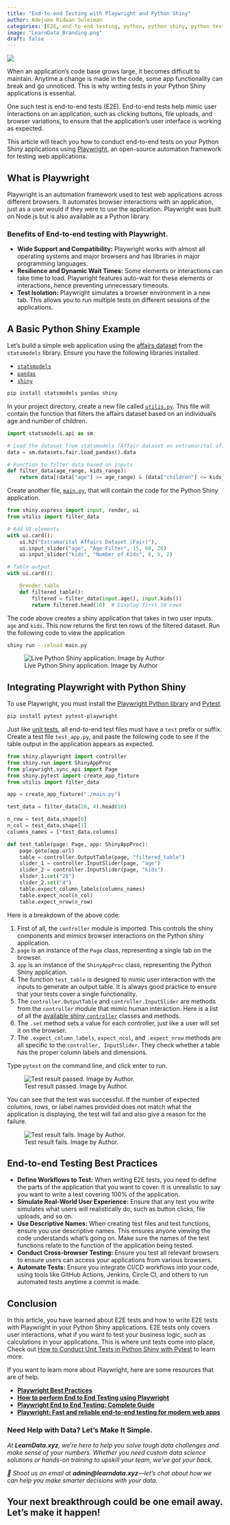 ```yaml
---
title: "End-to-end Testing with Playwright and Python Shiny"
author: Adejumo Ridwan Suleiman
categories: [E2E, end-to-end testing, python, python shiny, python testing frameworks, programming, playwright]
image: "LearnData_Branding.png"
draft: false
---
```


![](LearnData_Branding.png){fig-alt="end-to-end testing with Playwright and python shiny"}

When an application's code base grows large, it becomes difficult to maintain. Anytime a change is made in the code, some app functionality can break and go unnoticed. This is why writing tests in your Python Shiny applications is essential.

One such test is end-to-end tests (E2E). End-to-end tests help mimic user interactions on an application, such as clicking buttons, file uploads, and browser variations, to ensure that the application's user interface is working as expected.

This article will teach you how to conduct end-to-end tests on your Python Shiny applications using [Playwright](https://playwright.dev/), an open-source automation framework for testing web applications.

## What is Playwright

Playwright is an automation framework used to test web applications across different browsers. It automates browser interactions with an application, just as a user would if they were to use the application. Playwright was built on Node.js but is also available as a Python library.

### Benefits of End-to-end testing with Playwright.

-   **Wide Support and Compatibility:** Playwright works with almost all operating systems and major browsers and has libraries in major programming languages.
-   **Resilience and Dynamic Wait Times:** Some elements or interactions can take time to load. Playwright features auto-wait for these elements or interactions, hence preventing unnecessary timeouts.
-   **Test Isolation:** Playwright simulates a browser environment in a new tab. This allows you to run multiple tests on different sessions of the applications.

## A Basic Python Shiny Example

Let’s build a simple web application using the [affairs dataset](https://www.statsmodels.org/dev/datasets/generated/fair.html) from the `statsmodels` library. Ensure you have the following libraries installed.

-   [`statsmodels`](https://www.statsmodels.org/stable/index.html)
-   [`pandas`](https://pandas.pydata.org/)
-   [`shiny`](https://shiny.posit.co/py/)

``` bash
pip install statsmodels pandas shiny
```

In your project directory, create a new file called [`utilis.py`](http://utilis.py). This file will contain the function that filters the affairs dataset based on an individual’s age and number of children.

``` python
import statsmodels.api as sm

# Load the dataset from statsmodels (Affair dataset on extramarital affairs)
data = sm.datasets.fair.load_pandas().data

# Function to filter data based on inputs
def filter_data(age_range, kids_range):
    return data[(data["age"] >= age_range) & (data["children"] <= kids_range)]
```

Create another file, [`main.py`](http://main.py), that will contain the code for the Python Shiny application.

``` python
from shiny.express import input, render, ui
from utilis import filter_data

# Add UI elements
with ui.card():
    ui.h2("Extramarital Affairs Dataset (Fair)"),
    ui.input_slider("age", "Age Filter", 15, 60, 20)
    ui.input_slider("kids", "Number of Kids", 0, 5, 2)

# Table output
with ui.card():

    @render.table
    def filtered_table():
        filtered = filter_data(input.age(), input.kids())
        return filtered.head(10)  # Display first 10 rows
```

The code above creates a shiny application that takes in two user inputs: `age` and `kids`. This now returns the first ten rows of the filtered dataset. Run the following code to view the application

``` bash
shiny run --reload main.py
```

![Live Python Shiny application. Image by Author](image.png){fig-alt="image of the live python shiny applciation"}

## Integrating Playwright with Python Shiny

To use Playwright, you must install the [Playwright Python library](https://playwright.dev/python/docs/intro) and [Pytest](https://learndata.xyz/posts/how_to_conduct_unit_tests_in_python_shiny_with_pytest/).

``` bash
pip install pytest pytest-playwright
```

Just like [unit tests](https://learndata.xyz/posts/how_to_conduct_unit_tests_in_python_shiny_with_pytest/), all end-to-end test files must have a `test` prefix or suffix. Create a test file `test_app.py`, and paste the following code to see if the table output in the application appears as expected.

``` python
from shiny.playwright import controller
from shiny.run import ShinyAppProc
from playwright.sync_api import Page
from shiny.pytest import create_app_fixture
from utilis import filter_data

app = create_app_fixture("./main.py")

test_data = filter_data(28, 4).head(10)

n_row = test_data.shape[0]
n_col = test_data.shape[1]
columns_names = [*test_data.columns]

def test_table(page: Page, app: ShinyAppProc):
    page.goto(app.url)
    table = controller.OutputTable(page, "filtered_table")
    slider_1 = controller.InputSlider(page, "age")
    slider_2 = controller.InputSlider(page, "kids")
    slider_1.set("28")
    slider_2.set("4")
    table.expect_column_labels(columns_names)
    table.expect_ncol(n_col)
    table.expect_nrow(n_row)
```

Here is a breakdown of the above code:

1.  First of all, the `controller` module is imported. This controls the shiny components and mimics browser interactions on the Python shiny application.
2.  `page` is an instance of the `Page` class, representing a single tab on the browser.
3.  `app` is an instance of the `ShinyAppProc` class, representing the Python Shiny application.
4.  The function `test_table` is designed to mimic user interaction with the inputs to generate an output table. It is always good practice to ensure that your tests cover a single functionality.
5.  The `controller.OutputTable` and `controller.InputSlider` are methods from the `controller` module that mimic human interaction. Here is a list of all the [available shiny `controller`](https://shiny.posit.co/py/api/testing/) classes and methods.
6.  The `.set` method sets a value for each controller, just like a user will set it on the browser.
7.  The `.expect_column_labels`, `expect_ncol`, and `.expect_nrow` methods are all specific to the `controller, InputSlider`. They check whether a table has the proper column labels and dimensions.

Type `pytest` on the command line, and click enter to run.

![Test result passed. Image by Author.](image%201.png){fig-alt="image showing the test result passed for the python shiny application"}

You can see that the test was successful. If the number of expected columns, rows, or label names provided does not match what the application is displaying, the test will fail and also give a reason for the failure.

![Test result fails. Image by Author.](image%202.png){fig-alt="image showing the test result fails for the python shiny application"}

## End-to-end Testing Best Practices

-   **Define Workflows to Test:** When writing E2E tests, you need to define the parts of the application that you want to cover. It is unrealistic to say you want to write a test covering 100% of the application.
-   **Simulate Real-World User Experience:** Ensure that any test you write simulates what users will realistically do, such as button clicks, file uploads, and so on.
-   **Use Descriptive Names:** When creating test files and test functions, ensure you use descriptive names. This ensures anyone viewing the code understands what's going on. Make sure the names of the test functions relate to the function of the application being tested.
-   **Conduct Cross-browser Testing:** Ensure you test all relevant browsers to ensure users can access your applications from various browsers.
-   **Automate Tests:** Ensure you integrate CI/CD workflows into your code, using tools like GitHub Actions, Jenkins, Circle CI, and others to run automated tests anytime a commit is made.

## Conclusion

In this article, you have learned about E2E tests and how to write E2E tests with Playwright in your Python Shiny applications. E2E tests only covers user interactions, what if you want to test your business logic, such as calculations in your applications. This is where unit tests come into place, Check out [How to Conduct Unit Tests in Python Shiny with Pytest](https://learndata.xyz/posts/how_to_conduct_unit_tests_in_python_shiny_with_pytest/) to learn more.

If you want to learn more about Playwright, here are some resources that are of help.

-   [**Playwright Best Practices**](https://playwright.dev/docs/best-practices)
-   [**How to perform End to End Testing using Playwright**](https://www.browserstack.com/guide/end-to-end-testing-using-playwright)
-   [**Playwright End to End Testing: Complete Guide**](https://luxequality.com/blog/playwright-end-to-end-testing/)
-   [**Playwright: Fast and reliable end-to-end testing for modern web apps**](https://playwright.dev/)

### **Need Help with Data? Let’s Make It Simple.**

*At **LearnData.xyz**, we’re here to help you solve tough data challenges and make sense of your numbers. Whether you need custom data science solutions or hands-on training to upskill your team, we’ve got your back.*

*📧 Shoot us an email at **admin\@learndata.xyz**—let’s chat about how we can help you make smarter decisions with your data.*

## Your next breakthrough could be one email away. Let’s make it happen!
